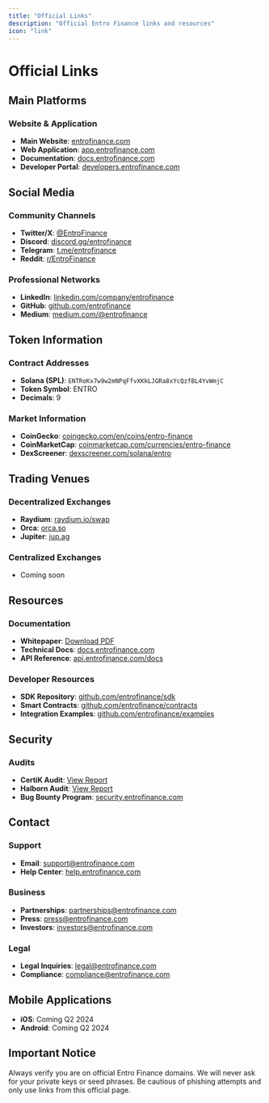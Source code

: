 ```yaml
---
title: "Official Links"
description: "Official Entro Finance links and resources"
icon: "link"
---
```


# Official Links

## Main Platforms

### Website & Application
- **Main Website**: [entrofinance.com](https://entrofinance.com)
- **Web Application**: [app.entrofinance.com](https://app.entrofinance.com)
- **Documentation**: [docs.entrofinance.com](https://docs.entrofinance.com)
- **Developer Portal**: [developers.entrofinance.com](https://developers.entrofinance.com)

## Social Media

### Community Channels
- **Twitter/X**: [@EntroFinance](https://twitter.com/EntroFinance)
- **Discord**: [discord.gg/entrofinance](https://discord.gg/entrofinance)
- **Telegram**: [t.me/entrofinance](https://t.me/entrofinance)
- **Reddit**: [r/EntroFinance](https://reddit.com/r/EntroFinance)

### Professional Networks
- **LinkedIn**: [linkedin.com/company/entrofinance](https://linkedin.com/company/entrofinance)
- **GitHub**: [github.com/entrofinance](https://github.com/entrofinance)
- **Medium**: [medium.com/@entrofinance](https://medium.com/@entrofinance)

## Token Information

### Contract Addresses
- **Solana (SPL)**: `ENTRoKx7w9w2mNPqFfvXKkLJGRa8xYcQzfBL4YvWmjC`
- **Token Symbol**: ENTRO
- **Decimals**: 9

### Market Information
- **CoinGecko**: [coingecko.com/en/coins/entro-finance](https://coingecko.com/en/coins/entro-finance)
- **CoinMarketCap**: [coinmarketcap.com/currencies/entro-finance](https://coinmarketcap.com/currencies/entro-finance)
- **DexScreener**: [dexscreener.com/solana/entro](https://dexscreener.com/solana/entro)

## Trading Venues

### Decentralized Exchanges
- **Raydium**: [raydium.io/swap](https://raydium.io/swap)
- **Orca**: [orca.so](https://orca.so)
- **Jupiter**: [jup.ag](https://jup.ag)

### Centralized Exchanges
- Coming soon

## Resources

### Documentation
- **Whitepaper**: [Download PDF](https://entrofinance.com/whitepaper.pdf)
- **Technical Docs**: [docs.entrofinance.com](https://docs.entrofinance.com)
- **API Reference**: [api.entrofinance.com/docs](https://api.entrofinance.com/docs)

### Developer Resources
- **SDK Repository**: [github.com/entrofinance/sdk](https://github.com/entrofinance/sdk)
- **Smart Contracts**: [github.com/entrofinance/contracts](https://github.com/entrofinance/contracts)
- **Integration Examples**: [github.com/entrofinance/examples](https://github.com/entrofinance/examples)

## Security

### Audits
- **CertiK Audit**: [View Report](https://entrofinance.com/audits/certik.pdf)
- **Halborn Audit**: [View Report](https://entrofinance.com/audits/halborn.pdf)
- **Bug Bounty Program**: [security.entrofinance.com](https://security.entrofinance.com)

## Contact

### Support
- **Email**: support@entrofinance.com
- **Help Center**: [help.entrofinance.com](https://help.entrofinance.com)

### Business
- **Partnerships**: partnerships@entrofinance.com
- **Press**: press@entrofinance.com
- **Investors**: investors@entrofinance.com

### Legal
- **Legal Inquiries**: legal@entrofinance.com
- **Compliance**: compliance@entrofinance.com

## Mobile Applications

- **iOS**: Coming Q2 2024
- **Android**: Coming Q2 2024

## Important Notice

Always verify you are on official Entro Finance domains. We will never ask for your private keys or seed phrases. Be cautious of phishing attempts and only use links from this official page.